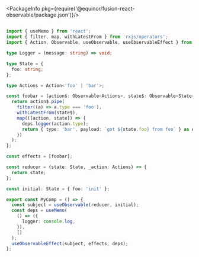 
<Meta title="Observables" />

<Description markdown={readme} />

<PackageInfo pkg={require('@equinor/fusion-react-observable/package.json')}/>

##

```ts
import { useMemo } from 'react';
import { filter, map, withLatestFrom } from 'rxjs/operators';
import { Action, Observable, useObservable, useObservableEffect } from '.';

type Logger = (message: string) => void;

type State = {
  foo: string;
};

type Actions = Action<'foo' | 'bar'>;

const foobar = (action$: Observable<Actions>, state$: Observable<State>, deps: { logger: Logger }) => {
  return action$.pipe(
    filter((a) => a.type === 'foo'),
    withLatestFrom(state$),
    map(([action, state]) => {
      deps.logger(action.type);
      return { type: 'bar', payload: `got ${state.foo} from foo` } as Actions;
    })
  );
};

const effects = [foobar];

const reducer = (state: State, _action: Actions) => {
  return state;
};

const initial: State = { foo: 'init' };

export const MyComp = () => {
  const subject = useObservable(reducer, initial);
  const deps = useMemo(
    () => ({
      logger: console.log,
    }),
    []
  );
  useObservableEffect(subject, effects, deps);
};

```
